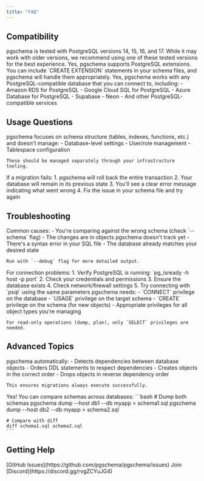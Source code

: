 ```yaml
---
title: "FAQ"
---
```


## Compatibility

<AccordionGroup>
  <Accordion title="Which PostgreSQL versions are supported?">
    pgschema is tested with PostgreSQL versions 14, 15, 16, and 17. While it may work with older versions, we recommend using one of these tested versions for the best experience.
  </Accordion>

  <Accordion title="Does pgschema work with PostgreSQL extensions?">
    Yes, pgschema supports PostgreSQL extensions. You can include `CREATE EXTENSION` statements in your schema files, and pgschema will handle them appropriately.
  </Accordion>

  <Accordion title="Can I use pgschema with cloud PostgreSQL services?">
    Yes, pgschema works with any PostgreSQL-compatible database that you can connect to, including:
    - Amazon RDS for PostgreSQL
    - Google Cloud SQL for PostgreSQL
    - Azure Database for PostgreSQL
    - Supabase
    - Neon
    - And other PostgreSQL-compatible services
  </Accordion>
</AccordionGroup>

## Usage Questions

<AccordionGroup>
  <Accordion title="How do I handle database-specific settings?">
    pgschema focuses on schema structure (tables, indexes, functions, etc.) and doesn't manage:
    - Database-level settings
    - User/role management
    - Tablespace configuration
    
    These should be managed separately through your infrastructure tooling.
  </Accordion>

  <Accordion title="What happens if a migration fails?">
    If a migration fails:
    1. pgschema will roll back the entire transaction
    2. Your database will remain in its previous state
    3. You'll see a clear error message indicating what went wrong
    4. Fix the issue in your schema file and try again
  </Accordion>
</AccordionGroup>

## Troubleshooting

<AccordionGroup>
  <Accordion title="Why does pgschema show no changes when I expect some?">
    Common causes:
    - You're comparing against the wrong schema (check `--schema` flag)
    - The changes are in objects pgschema doesn't track yet
    - There's a syntax error in your SQL file
    - The database already matches your desired state
    
    Run with `--debug` flag for more detailed output.
  </Accordion>

  <Accordion title="How do I debug connection issues?">
    For connection problems:
    1. Verify PostgreSQL is running: `pg_isready -h host -p port`
    2. Check your credentials and permissions
    3. Ensure the database exists
    4. Check network/firewall settings
    5. Try connecting with `psql` using the same parameters
  </Accordion>

  <Accordion title="What permissions does pgschema need?">
    pgschema needs:
    - `CONNECT` privilege on the database
    - `USAGE` privilege on the target schema
    - `CREATE` privilege on the schema (for new objects)
    - Appropriate privileges for all object types you're managing
    
    For read-only operations (dump, plan), only `SELECT` privileges are needed.
  </Accordion>
</AccordionGroup>

## Advanced Topics

<AccordionGroup>
  <Accordion title="How does pgschema handle dependencies?">
    pgschema automatically:
    - Detects dependencies between database objects
    - Orders DDL statements to respect dependencies
    - Creates objects in the correct order
    - Drops objects in reverse dependency order
    
    This ensures migrations always execute successfully.
  </Accordion>

  <Accordion title="Can I use pgschema for database comparisons?">
    Yes! You can compare schemas across databases:
    ```bash
    # Dump both schemas
    pgschema dump --host db1 --db myapp > schema1.sql
    pgschema dump --host db2 --db myapp > schema2.sql
    
    # Compare with diff
    diff schema1.sql schema2.sql
    ```
  </Accordion>
</AccordionGroup>

## Getting Help

<AccordionGroup>
  <Accordion title="Where can I report bugs or request features?">
    [GitHub Issues](https://github.com/pgschema/pgschema/issues)
  </Accordion>

  <Accordion title="Is there a community for pgschema users?">
    Join [Discord](https://discord.gg/rvgZCYuJG4)
  </Accordion>
</AccordionGroup>